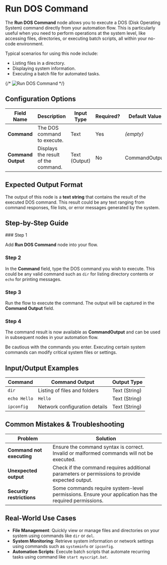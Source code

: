 
# Run DOS Command

The **Run DOS Command** node allows you to execute a DOS (Disk Operating System) command directly from your automation flow. This is particularly useful when you need to perform operations at the system level, like accessing files, directories, or executing batch scripts, all within your no-code environment.

Typical scenarios for using this node include:

- Listing files in a directory.
- Displaying system information.
- Executing a batch file for automated tasks.

{/* ![Run DOS Command](./run-dos-command.png) */}

## Configuration Options

| Field Name         | Description                         | Input Type    | Required? | Default Value |
| ------------------ | ----------------------------------- | ------------- | --------- | ------------- |
| **Command**        | The DOS command to execute.         | Text          | Yes       | _(empty)_     |
| **Command Output** | Displays the result of the command. | Text (Output) | No        | CommandOutput |

## Expected Output Format

The output of this node is a **text string** that contains the result of the executed DOS command. This result could be any text ranging from command responses, file lists, or error messages generated by the system.

## Step-by-Step Guide

<Steps>
### Step 1

Add **Run DOS Command** node into your flow.

### Step 2

In the **Command** field, type the DOS command you wish to execute. This could be any valid command such as `dir` for listing directory contents or `echo` for printing messages.

### Step 3

Run the flow to execute the command. The output will be captured in the **Command Output** field.

### Step 4

The command result is now available as **CommandOutput** and can be used in subsequent nodes in your automation flow.

</Steps>

<Callout type="warning" title="Warning">
  Be cautious with the commands you enter. Executing certain system commands can
  modify critical system files or settings.
</Callout>

## Input/Output Examples

| Command      | Command Output                | Output Type   |
| ------------ | ----------------------------- | ------------- |
| `dir`        | Listing of files and folders  | Text (String) |
| `echo Hello` | `Hello`                       | Text (String) |
| `ipconfig`   | Network configuration details | Text (String) |

## Common Mistakes & Troubleshooting

| Problem                   | Solution                                                                                              |
| ------------------------- | ----------------------------------------------------------------------------------------------------- |
| **Command not executing** | Ensure the command syntax is correct. Invalid or malformed commands will not be executed.             |
| **Unexpected output**     | Check if the command requires additional parameters or permissions to provide expected output.        |
| **Security restrictions** | Some commands require system-level permissions. Ensure your application has the required permissions. |

## Real-World Use Cases

- **File Management**: Quickly view or manage files and directories on your system using commands like `dir` or `del`.
- **System Monitoring**: Retrieve system information or network settings using commands such as `systeminfo` or `ipconfig`.
- **Automation Scripts**: Execute batch scripts that automate recurring tasks using command like `start myscript.bat`.
